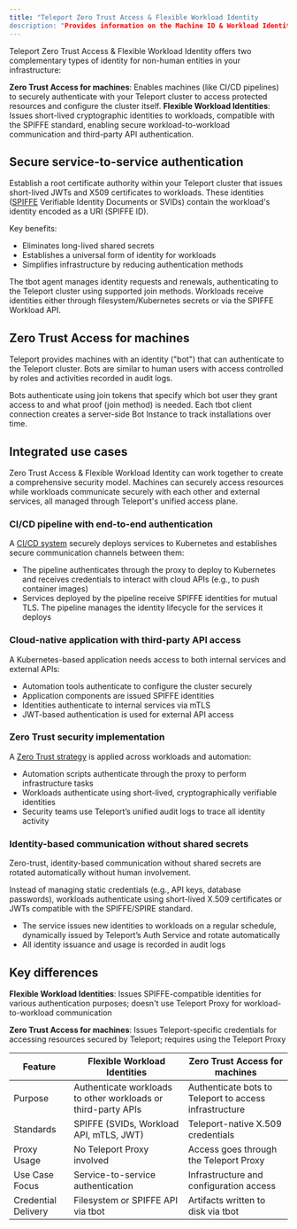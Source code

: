 ```yaml
---
title: "Teleport Zero Trust Access & Flexible Workload Identity
description: "Provides information on the Machine ID & Workload Identity product."
---
```


Teleport Zero Trust Access & Flexible Workload Identity offers two complementary types of identity for non-human entities in your infrastructure:

**Zero Trust Access for machines**: Enables machines (like CI/CD pipelines) to securely authenticate with your Teleport cluster to access protected resources and configure the cluster itself.
**Flexible Workload Identities**: Issues short-lived cryptographic identities to workloads, compatible with the SPIFFE standard, enabling secure workload-to-workload communication and third-party API authentication.

## Secure service-to-service authentication

Establish a root certificate authority within your Teleport cluster that issues short-lived JWTs and X509 certificates to workloads. These identities ([SPIFFE](../machine-workload-identity/workload-identity/spiffe.mdx) Verifiable Identity Documents or SVIDs) contain the workload's identity encoded as a URI (SPIFFE ID).

Key benefits:

- Eliminates long-lived shared secrets
- Establishes a universal form of identity for workloads
- Simplifies infrastructure by reducing authentication methods

The tbot agent manages identity requests and renewals, authenticating to the Teleport cluster using supported join methods. Workloads receive identities either through filesystem/Kubernetes secrets or via the SPIFFE Workload API.

## Zero Trust Access for machines

Teleport provides machines with an identity ("bot") that can authenticate to the Teleport cluster. Bots are similar to human users with access controlled by roles and activities recorded in audit logs.

Bots authenticate using join tokens that specify which bot user they grant access to and what proof (join method) is needed. Each tbot client connection creates a server-side Bot Instance to track installations over time.

## Integrated use cases

Zero Trust Access & Flexible Workload Identity can work together to create a comprehensive security model. Machines can securely access resources while workloads communicate securely with each other and external services, all managed through Teleport's unified access plane.

### CI/CD pipeline with end-to-end authentication

A [CI/CD system](../machine-workload-identity/machine-id/deployment/deployment.mdx#cicd) securely deploys services to Kubernetes and establishes secure communication channels between them:

- The pipeline authenticates through the proxy to deploy to Kubernetes and receives credentials to interact with cloud APIs (e.g., to push container images)
- Services deployed by the pipeline receive SPIFFE identities for mutual TLS. The pipeline manages the identity lifecycle for the services it deploys

### Cloud-native application with third-party API access

A Kubernetes-based application needs access to both internal services and external APIs:

- Automation tools authenticate to configure the cluster securely
- Application components are issued SPIFFE identities
- Identities authenticate to internal services via mTLS
- JWT-based authentication is used for external API access

### Zero Trust security implementation

A [Zero Trust strategy](../machine-workload-identity/workload-identity/getting-started.mdx/) is applied across workloads and automation:

- Automation scripts authenticate through the proxy to perform infrastructure tasks
- Workloads authenticate using short-lived, cryptographically verifiable identities
- Security teams use Teleport’s unified audit logs to trace all identity activity

### Identity-based communication without shared secrets

Zero-trust, identity-based communication without shared secrets are rotated automatically without human involvement.

Instead of managing static credentials (e.g., API keys, database passwords), workloads authenticate using short-lived X.509 certificates or JWTs compatible with the SPIFFE/SPIRE standard.

- The service issues new identities to workloads on a regular schedule, dynamically issued by Teleport’s Auth Service and rotate automatically
- All identity issuance and usage is recorded in audit logs

## Key differences

**Flexible Workload Identities**: Issues SPIFFE-compatible identities for various authentication purposes; doesn't use Teleport Proxy for workload-to-workload communication

**Zero Trust Access for machines**: Issues Teleport-specific credentials for accessing resources secured by Teleport; requires using the Teleport Proxy

| Feature | Flexible Workload Identities | Zero Trust Access for machines |
|---------|------------------------------|--------------------------------|
| Purpose | Authenticate workloads to other workloads or third-party APIs | Authenticate bots to Teleport to access infrastructure |
| Standards | SPIFFE (SVIDs, Workload API, mTLS, JWT) | Teleport-native X.509 credentials |
| Proxy Usage | No Teleport Proxy involved | Access goes through the Teleport Proxy |
| Use Case Focus | Service-to-service authentication | Infrastructure and configuration access |
| Credential Delivery | Filesystem or SPIFFE API via tbot | Artifacts written to disk via tbot |

